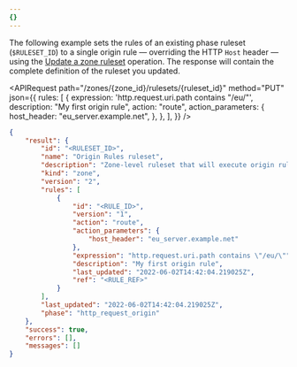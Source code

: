 ```yaml
---
{}
---
```



The following example sets the rules of an existing phase ruleset (`$RULESET_ID`) to a single origin rule — overriding the HTTP `Host` header — using the [Update a zone ruleset](/api/resources/rulesets/methods/update/) operation. The response will contain the complete definition of the ruleset you updated.

<APIRequest
	path="/zones/{zone_id}/rulesets/{ruleset_id}"
	method="PUT"
	json={{
		rules: [
			{
				expression: 'http.request.uri.path contains "/eu/"',
				description: "My first origin rule",
				action: "route",
				action_parameters: {
					host_header: "eu_server.example.net",
				},
			},
		],
	}}
/>

```json output
{
	"result": {
		"id": "<RULESET_ID>",
		"name": "Origin Rules ruleset",
		"description": "Zone-level ruleset that will execute origin rules.",
		"kind": "zone",
		"version": "2",
		"rules": [
			{
				"id": "<RULE_ID>",
				"version": "1",
				"action": "route",
				"action_parameters": {
					"host_header": "eu_server.example.net"
				},
				"expression": "http.request.uri.path contains \"/eu/\"",
				"description": "My first origin rule",
				"last_updated": "2022-06-02T14:42:04.219025Z",
				"ref": "<RULE_REF>"
			}
		],
		"last_updated": "2022-06-02T14:42:04.219025Z",
		"phase": "http_request_origin"
	},
	"success": true,
	"errors": [],
	"messages": []
}
```
